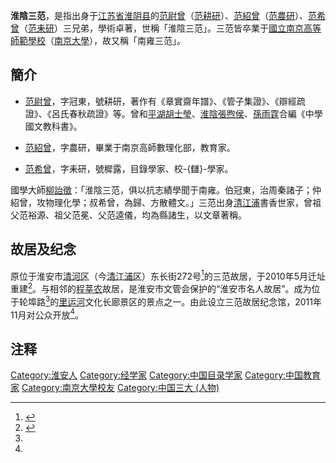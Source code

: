 {{NoteTA
|G1 = IT
}}
'''淮陰三范'''，是指出身于[[江苏省|江苏省]][[淮阴县|淮阴县]]的[[范尉曾|范尉曾]]（[[范耕研|范耕研]]）、[[范紹曾|范紹曾]]（[[范農研|范農研]]）、[[范希曾|范希曾]]（[[范耒研|范耒研]]）三兄弟，學術卓著，世稱「淮陰三范」。三范皆卒業于[[國立南京高等師範學校|國立南京高等師範學校]]（[[南京大學|南京大學]]），故又稱「南雍三范」。

==簡介==

*[[范尉曾|范尉曾]]，字冠東，號耕研，著作有《章實齋年譜》、《管子集證》、《辯經疏證》、《呂氏春秋疏證》等。曾和[[平湖|平湖]][[胡士瑩|胡士瑩]]、[[淮陰|淮陰]][[張煦侯|張煦侯]]、[[孫雨霆|孫雨霆]]合編《中學國文教科書》。

*[[范紹曾|范紹曾]]，字農研，畢業于南京高師數理化部，教育家。

*[[范希曾|范希曾]]，字耒研，號穉露，目錄學家、校-{讎}-學家。

國學大師[[柳詒徵|柳詒徵]]：「淮陰三范，俱以抗志績學聞于南雍。伯冠東，治周秦諸子；仲紹曾，攻物理化學；叔希曾，為歸、方散體文。」三范出身[[清江浦|清江浦]]書香世家，曾祖父范裕源、祖父范冕、父范逵儀，均為縣諸生，以文章著稱。

== 故居及纪念 ==

原位于淮安市[[清河区_(淮安市)|清河区]]（今[[清江浦区|清江浦区]]）东长街272号<ref name="a1">{{Cite web |url=http://www.jshatour.com/shop-126 |title=里运河文化长廊景区 |accessdate=2018-02-12 |author= |date= |work= |publisher=淮安市旅游局公共服务官方平台网站 |language=Zh-hans |archive-url=https://web.archive.org/web/20180212083321/http://www.jshatour.com/shop-126 |archive-date=2018-02-12 |dead-url=yes }}</ref>的三范故居，于2010年5月迁址重建<ref name="a2">{{Cite web |url=http://jsnews2.jschina.com.cn/system/2011/11/09/012036571.shtml |title=里运河畔新增一处免费开放景点 |accessdate=2018-02-12 |author= |date=2011-11-09 |work=编辑：杨玉兰 |publisher=中国江苏网，来源：淮安新闻网 |language=Zh-hans |archive-url=https://web.archive.org/web/20180212083143/http://jsnews2.jschina.com.cn/system/2011/11/09/012036571.shtml |archive-date=2018-02-12 |dead-url=yes }}</ref>。与相邻的[[程莘农|程莘农]]故居，是淮安市文管会保护的“淮安市名人故居”。成为位于轮埠路<ref name="a1"/>的[[里运河|里运河]]文化长廊景区的景点之一。由此设立三范故居纪念馆，2011年11月对公众开放<ref name="a2"/>。

== 注释 ==

{{Reflist}}

{{DEFAULTSORT:F}}
[[Category:淮安人|Category:淮安人]]
[[Category:经学家|Category:经学家]]
[[Category:中国目录学家|Category:中国目录学家]]
[[Category:中国教育家|Category:中国教育家]]
[[Category:南京大學校友|Category:南京大學校友]]
[[Category:中国三大_(人物)|Category:中国三大 (人物)]]
